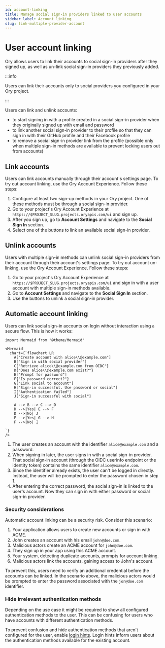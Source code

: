 ```yaml
---
id: account-linking
title: Manage social sign-in providers linked to user accounts
sidebar_label: Account linking
slug: link-multiple-provider-account
---
```


# User account linking

Ory allows users to link their accounts to social sign-in providers after they signed up, as well as un-link social sign-in
providers they previously added.

:::info

Users can link their accounts only to social providers you configured in your Ory project.

:::

Users can link and unlink accounts:

- to start signing in with a profile created in a social sign-in provider when they originally signed up with email and password
- to link another social sign-in provider to their profile so that they can sign in with their GitHub profile and their Facebook
  profile
- to remove a social sign-in provider link from the profile (possible only when multiple sign-in methods are available to prevent
  locking users out from accounts)

## Link accounts

Users can link accounts manually through their account's settings page. To try out account linking, use the Ory Account
Experience. Follow these steps:

1. Configure at least two sign-up methods in your Ory project. One of these methods must be through a social sign-in provider.
2. Go to your project's Ory Account Experience at `https://$PROJECT_SLUG.projects.oryapis.com/ui` and sign up.
3. After you sign up, go to **Account Settings** and navigate to the **Social Sign In** section.
4. Select one of the buttons to link an available social sign-in provider.

## Unlink accounts

Users with multiple sign-in methods can unlink social sign-in providers from their account through their account's settings page.
To try out account un-linking, use the Ory Account Experience. Follow these steps:

1. Go to your project's Ory Account Experience at `https://$PROJECT_SLUG.projects.oryapis.com/ui` and sign in with a user account
   with multiple sign-in methods available.
2. Go to **Account Settings** and navigate to the **Social Sign In** section.
3. Use the buttons to unlink a social sign-in provider.

## Automatic account linking

Users can link social sign-in accounts on login without interaction using a secure flow. This is how it works:

```mdx-code-block
import Mermaid from "@theme/Mermaid"

<Mermaid
  chart={`flowchart LR
    A["Create account with alice\\@example.com"]
    B["Sign in with social provider"]
    C["Retrieve alice\\@example.com from OIDC"]
    D{"Does alice\\@example.com exist?"}
    E["Prompt for password"]
    F{"Is password correct?"}
    G["Link social to account"]
    H["Sign-in successful. Use password or social"]
    I["Authentication failed"]
    J["Sign-in successful with social"]

    A --> B --> C --> D
    D -->|Yes| E --> F
    D -->|No| J
    F -->|Yes| G --> H
    F -->|No| I

`}
/>
```

1. The user creates an account with the identifier `alice@example.com` and a password.
1. When signing in later, the user signs in with a social sign-in provider. That social sign-in account (through the OIDC userinfo
   endpoint or the identity token) contains the same identifier `alice@example.com`.
1. Since the identifier already exists, the user can't be logged in directly. Instead, the user will be prompted to enter the
   password chosen in step 1.
1. After entering the correct password, the social sign-in is linked to the user's account. Now they can sign in with either
   password or social sign-in provider.

### Security considerations

Automatic account linking can be a security risk. Consider this scenario:

1. Your application allows users to create new accounts or sign in with ACME.
1. John creates an account with his email `john@doe.com`.
1. Malicious actors create an ACME account for `john@doe.com`.
1. They sign up in your app using this ACME account.
1. Your system, detecting duplicate accounts, prompts for account linking.
1. Malicious actors link the accounts, gaining access to John's account.

To prevent this, users need to verify an additional credential before the accounts can be linked. In the scenario above, the
malicious actors would be prompted to enter the password associated with the `jon@doe.com` identifier.

### Hide irrelevant authentication methods

Depending on the use case it might be required to show all configured authentication methods to the user. This can be confusing
for users who have accounts with different authentication methods.

To prevent confusion and hide authentication methods that aren't configured for the user, enable
[login hints](../../identities/sign-in/login-hint.mdx). Login hints inform users about the authentication methods available for
the existing account.
